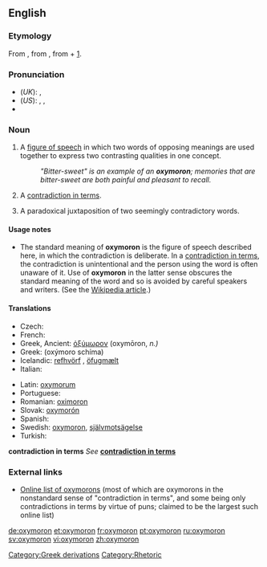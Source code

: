 {{was wotd|2006|July|12}}
==English==

{{wikipedia}}

===Etymology===
From {{L.}} {{term|oxymoron|lang=la}}, from {{AGr.}} {{term|ὀξύμωρον||tr=oxumōron|sc=polytonic}}, from {{term|ὀξύς||sharp|tr=oxus|sc=polytonic}} + {{term|μωρός||dull|tr=mōros|sc=polytonic}} [http://www.perseus.tufts.edu/cgi-bin/ptext?doc=Perseus%3Atext%3A1999.04.0057%3Aentry%3D%2374333].

===Pronunciation===
* (''UK''): {{IPA|/ɒksɪˈmɔ:rɒn/}}, {{SAMPA|/QksI"mO:rQn/}}
* (''US''): {{enPR|äk-sĭ-môrʹän}}, {{IPA|/ɑksɪˈmɔrɑn/}}, {{SAMPA|/AksI"mOrAn/}}
* {{audio|en-us-oxymoron.ogg|Audio (US)}}

===Noun===
{{en-noun|''classical plural'' '''[[oxymora]]'''; ''Anglicized plural'' '''[[oxymorons]]'''}}

# A [[figure of speech]] in which two words of opposing meanings are used together to express two contrasting qualities in one concept.
#: ''"Bitter-sweet" is an example of an '''oxymoron'''; memories that are bitter-sweet are both painful and pleasant to recall.''
# {{context|loosely|nonstandard}} A [[contradiction in terms]].
# A paradoxical juxtaposition of two seemingly contradictory words.

====Usage notes====
* The standard meaning of '''oxymoron''' is the figure of speech described here, in which the contradiction is deliberate.  In a [[contradiction in terms]], the contradiction is unintentional and the person using the word is often unaware of it.  Use of '''oxymoron''' in the latter sense obscures the standard meaning of the word and so is avoided by careful speakers and writers. (See the [[w:oxymoron|Wikipedia article]].)

====Translations====
{{trans-top|figure of speech}}
* Czech: {{t-|cs|oxymóron|m}}
* French: {{t|fr|oxymore}}
* Greek, Ancient: [[ὀξύμωρον]] (oxymōron, ''n.)''
* Greek: {{t|el|οξύμωρο σχήμα|n|sc=Grek}} (oxýmoro schíma)
* Icelandic: [[refhvörf]] {{n|p}}, [[öfugmælt]] {{n}}
* Italian: {{t+|it|ossimoro|m}}
{{trans-mid}}
* Latin: [[oxymorum]] {{n}}
* Portuguese: {{t+|pt|oxímoro|m}}
* Romanian: [[oximoron]] {{n}}
* Slovak: [[oxymorón]] {{m}}
* Spanish: {{t-|es|oxímoron|m}}
* Swedish: [[oxymoron]], [[självmotsägelse]]
* Turkish: {{t+|tr|oksimoron|n}}
{{trans-bottom}}

'''contradiction in terms'''
''See'' '''[[contradiction in terms]]'''

===External links===
* [http://www.oxymoronlist.com Online list of oxymorons] (most of which are oxymorons in the nonstandard sense of "contradiction in terms", and some being only contradictions in terms by virtue of puns; claimed to be the largest such online list)

[[Category:Greek derivations]]
[[Category:Rhetoric]]

[[de:oxymoron]]
[[et:oxymoron]]
[[fr:oxymoron]]
[[pt:oxymoron]]
[[ru:oxymoron]]
[[sv:oxymoron]]
[[vi:oxymoron]]
[[zh:oxymoron]]